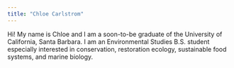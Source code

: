 ```yaml
---
title: "Chloe Carlstrom"
---
```


Hi! My name is Chloe and I am a soon-to-be graduate of the University of California, Santa Barbara. I am an Environmental Studies B.S. student especially interested in conservation, restoration ecology, sustainable food systems, and marine biology.

